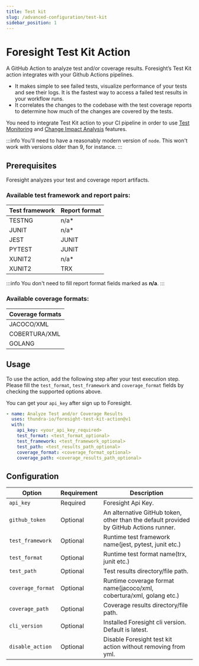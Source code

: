 ```yaml
---
title: Test kit
slug: /advanced-configuration/test-kit
sidebar_position: 1
---
```


# Foresight Test Kit Action

A GitHub Action to analyze test and/or coverage results. Foresight’s Test Kit action integrates with your Github Actions pipelines.
- It makes simple to see failed tests, visualize performance of your tests and see their logs. It is the fastest way to access a failed test results in your workflow runs.
- It correlates the changes to the codebase with the test coverage reports to determine how much of the changes are covered by the tests.

You need to integrate Test Kit action to your CI pipeline in order to use [Test Monitoring](https://foresight.docs.thundra.io/features/test-runs) and 
[Change Impact Analysis](https://foresight.docs.thundra.io/features/analyze-code-change-impact) features.

:::info
You'll need to have a reasonably modern version of `node`. This won't work with versions older than 9, for instance.
:::

## Prerequisites
Foresight analyzes your test and coverage report artifacts. 

### Available test framework and report pairs:

| Test framework | Report format  |
|----------------|----------------|
|TESTNG|n/a*|
|JUNIT|n/a*|
|JEST|JUNIT|
|PYTEST|JUNIT|
|XUNIT2|n/a*|
|XUNIT2|TRX|

:::info
You don't need to fill report format fields marked as **n/a**.
:::

### Available coverage formats:

| Coverage formats  |
|----------------|
|JACOCO/XML|
|COBERTURA/XML|
|GOLANG|

## Usage

To use the action, add the following step after your test execution step. Please fill the `test_format`, `test_framework` and `coverage_format` fields by checking the supported options above.

You can get your `api_key` after sign up to Foresight.

```yaml
- name: Analyze Test and/or Coverage Results
  uses: thundra-io/foresight-test-kit-action@v1
  with:
    api_key: <your_api_key_required>
    test_format: <test_format_optional>
    test_framework: <test_framework_optional>
    test_path: <test_results_path_optional>
    coverage_format: <coverage_format_optional>
    coverage_path: <coverage_results_path_optional>
```


## Configuration

| Option                | Requirement       | Description
| ---                   | ---               | ---
| `api_key`        | Required          |  Foresight Api Key.
| `github_token`        | Optional          | An alternative GitHub token, other than the default provided by GitHub Actions runner.
| `test_framework`      | Optional          | Runtime test framework name(jest, pytest, junit etc.)
| `test_format`      | Optional          | Runtime test format name(trx, junit etc.)
| `test_path`       | Optional              | Test results directory/file path.
| `coverage_format`      | Optional          | Runtime coverage format name(jacoco/xml, cobertura/xml, golang etc.)
| `coverage_path`       | Optional              | Coverage results directory/file path.
| `cli_version`       | Optional              | Installed Foresight cli version. Default is latest.
| `disable_action`       | Optional              | Disable Foresight test kit action without removing from yml.